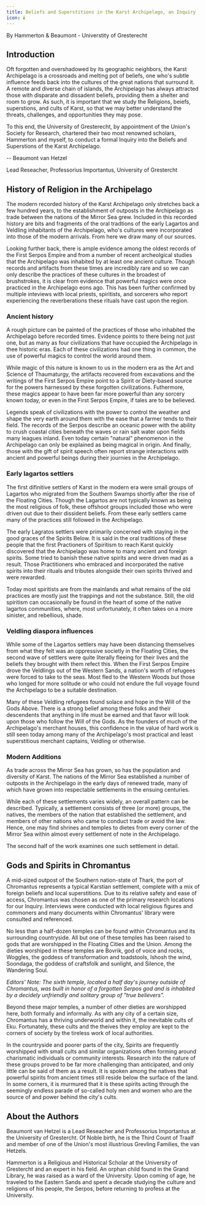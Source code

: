 ```yaml
---
title: Beliefs and Superstitions in the Karst Archipelago, an Inquiry
icon: 🕯️
---
```


By Hammerton & Beaumont - Universtity of Gresterecht

## Introduction

Oft forgotten and overshadowed by its geographic neighbors, the Karst Archipelago is a crossroads and melting pot of beliefs, one who's subtle influence feeds back into the cultures of the great nations that surround it. A remote and diverse chain of islands, the Archipelago has always attracted those with disparate and dissadent beliefs, providing them a shelter and room to grow. As such, it is important that we study the Religions, beiefs, superstions, and cults of Karst, so that we may better understand the threats, challenges, and opportunities they may pose.

To this end, the University of Gresterecht, by appointment of the Union's Society for Research, chartered their two most renowned scholars, Hammerton and myself, to conduct a formal Inquiry into the Beliefs and Superstions of the Karst Archipelago.

-- Beaumont van Hetzel

Lead Reseacher, Professorius Importantus, University of Grestercht

## History of Religion in the Archipelago

The modern recorded history of the Karst Archipelago only stretches back a few hundred years, to the establishment of outposts in the Archipelago as trade between the nations of the Mirror Sea grew. Included in this recorded history are bits and fragments of the oral tradtions of the early Lagartos and Veldling inhabitants of the Archipelago, who's cultures were incorporated into those of the modern arrivals. From here we draw many of our sources.

Looking further back, there is ample evidence among the oldest records of the First Serpos Empire and from a number of recent archeolgical studies that the Archipelago was inhabited by at least one ancient culture. Though records and artifacts from these times are incredibly rare and so we can only describe the practices of these cultures in the broadest of brushstrokes, it is clear from evidence that powerful magics were once practiced in the Archipelago eons ago. This has been further confirmed by multiple inteviews with local priests, spiritists, and sorcerers who report experiencing the reverberations these rituals have cast upon the region.

### Ancient history

A rough picture can be painted of the practices of those who inhabited the Archipelago before recorded times. Evidence points to there being not just one, but as many as four civilizations that have occupied the Archipelago in thee historic eras. Each of these civilizations had one thing in common, the use of powerful magics to control the world around them.

While magic of this nature is known to us in the modern era as the Art and Science of Thaumaturgy, the artifacts recovered from excavations and the writings of the First Serpos Empire point to a Spirit or Diety-based source for the powers harnessed by these forgotten civilizations. Futhermore, these magics appear to have been far more powerful than any sorcery known today, or even in the First Serpos Empire, if tales are to be believed.

Legends speak of civilizations with the power to control the weather and shape the very earth around them with the ease that a farmer tends to their field. The records of the Serpos describe an oceanic power with the ability to crush coastal cities beneath the waves or rain salt water upon fields many leagues inland. Even today certain "natural" phenomenon in the Archipelago can only be explained as being magical in origin. And finally, those with the gift of spirit speech often report strange interactions with ancient and powerful beings during their journies in the Archipelago.

### Early lagartos settlers

The first difinitive settlers of Karst in the modern era were small groups of Lagartos who migrated from the Southern Swamps shortly after the rise of the Floating Cities. Though the Lagartos are not typically known as being the most religious of folk, these offshoot groups included those who were driven out due to their dissident beliefs. From these early settlers came many of the practices still followed in the Archipelago.

The early Lagratos settlers were primarily concerned with staying in the good graces of the Spirits Below. It is said in the oral traditions of these people that the first Practioners of Spiritism to reach Karst quickly discovered that the Archipelago was home to many ancient and foreign spirits. Some tried to banish these native spirits and were driven mad as a result. Those Practitioners who embraced and incorporated the native spirits into their rituals and tributes alongside their own spirits thrived and were rewarded.

Today most spiritists are from the mainlands and what remains of the old practices are mostly just the trappings and not the substance. Still, the old spiritism can occasionally be found in the heart of some of the native lagartos communities, where, most unfortunately, it often takes on a more sinister, and rebellious, shade.

### Veldling diaspora influences

While some of the Lagartos settlers may have been distancing themselves from what they felt was an oppressive societly in the Floating Cities, the second wave of settlers were quite literally fleeing for their lives and the beliefs they brought with them refect this. When the First Serpos Empire drove the Veldlings out of the Western Sands, a nation's worth of refugees were forced to take to the seas. Most fled to the Western Woods but those who longed for more solitude or who could not endure the full voyage found the Archipelago to be a suitable destination.

Many of these Veldling refugees found solace and hope in the Will of the Gods Above. There is a strong belief among these folks and their descendents that anything in life must be earned and that favor will look upon those who follow the Will of the Gods. As the founders of much of the Archipelago's merchant houses, this confidence in the value of hard work is still seen today among many of the Archipelago's most practical and least superstitious merchant captains, Veldling or otherwise.

### Modern Additions

As trade across the Mirror Sea has grown, so has the population and diversity of Karst. The nations of the Mirror Sea established a number of outposts in the Archipelago in the early days of renewed trade, many of which have grown into respectable settlements in the ensuing centuries.

While each of these settlements varies widely, an overall pattern can be described. Typically, a settlement consists of three (or more) groups, the natives, the members of the nation that established the settlement, and members of other nations who came to conduct trade or avoid the law. Hence, one may find shrines and temples to dietes from every corner of the Mirror Sea within almost every settlement of note in the Archipelago.

The second half of the work examines one such settlement in detail.

## Gods and Spirits in Chromantus

A mid-sized outpost of the Southern nation-state of Thark, the port of Chromantus represents a typical Karstian settlement, complete with a mix of foreign beliefs and local superstitions. Due to its relative safety and ease of access, Chromantus was chosen as one of the primary research locations for our Inquiry. Interviews were conducted with local religious figures and commoners and many documents within Chromantus' library were consulted and referenced.

No less than a half-dozen temples can be found within Chromantus and its surrounding countryside. All but one of these temples has been raised to gods that are worshipped in the Floating Cities and the Union. Among the dieties worshiped in these temples are Bovrik, god of voice and rocks, Woggles, the goddess of transformation and toadstools, Ishosh the wind, Soondaga, the goddess of craftsfolk and sunlight, and Silence, the Wandering Soul.

_Editors' Note: The sixth temple, located a half day's journey outside of Chromantus, was built in honor of a forgotten Serpos god and is inhabited by a decidely unfriendly and solitary group of "true believers"._

Beyond these major temples, a number of other dieties are worshipped here, both formally and informally. As with any city of a certain size, Chromantus has a thriving underworld and within it, the inevitable cults of Eku. Fortunately, these cults and the theives they employ are kept to the corners of society by the tireless work of local authorities.

In the countryside and poorer parts of the city, Spirits are frequently worshipped with small cults and similar organizations often forming around charismatic individuals or community interests. Research into the nature of these groups proved to be far more challenging than anticipated, and only little can be said of them as a result. It is spoken among the natives that powerful spirits from ancient times still reside below the surface of the land. In some corners, it is murmured that it is these spirits acting through the seemingly endless parade of so-called holy men and women who are the source of and power behind the city's cults.

## About the Authors

Beaumont van Hetzel is a Lead Reseacher and Professorius Importantus at the University of Grestercht. Of Noble birth, he is the Third Count of Traalf and member of one of the Union's most illustrious Grevling Families, the van Hetzels.

Hammerton is a Religious and Historical Scholar at the University of Grestercht and an expert in his field. An orphan child found in the Grand Library, he was raised as a ward of the University. Upon coming of age, he traveled to the Eastern Sands and spent a decade studying the culture and religions of his people, the Serpos, before returning to profess at the University.
